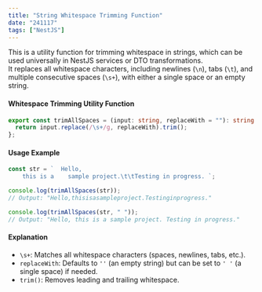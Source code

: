 ```yaml
---
title: "String Whitespace Trimming Function"
date: "241117"
tags: ["NestJS"]
---
```


This is a utility function for trimming whitespace in strings, which can be used universally in NestJS services or DTO transformations.  
It replaces all whitespace characters, including newlines (`\n`), tabs (`\t`), and multiple consecutive spaces (`\s+`), with either a single space or an empty string.

#### Whitespace Trimming Utility Function

```typescript
export const trimAllSpaces = (input: string, replaceWith = ""): string => {
  return input.replace(/\s+/g, replaceWith).trim();
};
```

#### Usage Example

```typescript
const str = `  Hello,   
    this is a    sample project.\t\tTesting in progress. `;

console.log(trimAllSpaces(str));
// Output: "Hello,thisisasampleproject.Testinginprogress."

console.log(trimAllSpaces(str, " "));
// Output: "Hello, this is a sample project. Testing in progress."
```

#### Explanation

- `\s+`: Matches all whitespace characters (spaces, newlines, tabs, etc.).
- `replaceWith`: Defaults to `''` (an empty string) but can be set to `' '` (a single space) if needed.
- `trim()`: Removes leading and trailing whitespace.
